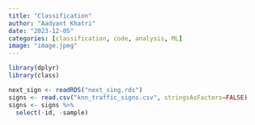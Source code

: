 ```yaml
---
title: "Classification"
author: "Aadyant Khatri"
date: "2023-12-05"
categories: [classification, code, analysis, ML]
image: "image.jpeg"
---
```


```r
library(dplyr)
library(class)

next_sign <- readRDS("next_sing.rds")
signs <- read.csv("knn_traffic_signs.csv", stringsAsFactors=FALSE)
signs <- signs %>% 
  select(-id, -sample)
```


